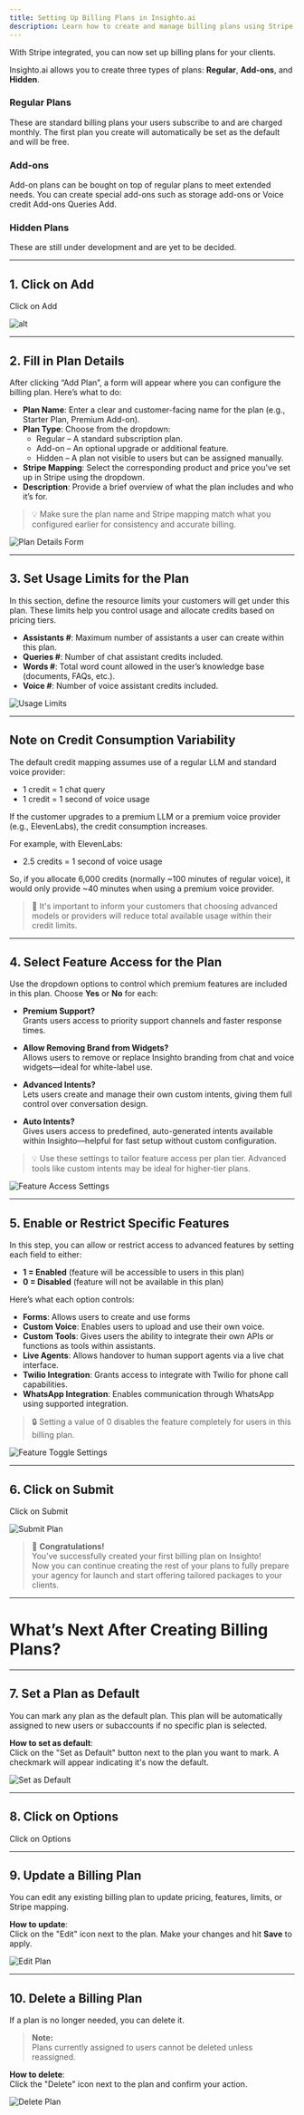 ```yaml
---
title: Setting Up Billing Plans in Insighto.ai
description: Learn how to create and manage billing plans using Stripe integration in Insighto.
---
```


With Stripe integrated, you can now set up billing plans for your clients.

Insighto.ai allows you to create three types of plans: **Regular**, **Add-ons**, and **Hidden**.

### Regular Plans

These are standard billing plans your users subscribe to and are charged monthly. The first plan you create will automatically be set as the default and will be free.

### Add-ons

Add-on plans can be bought on top of regular plans to meet extended needs. You can create special add-ons such as storage add-ons or Voice credit Add-ons Queries Add.

### Hidden Plans

These are still under development and are yet to be decided.

---

## 1. Click on Add

Click on Add

![alt](images/BILLING/1.png)


---

## 2. Fill in Plan Details

After clicking “Add Plan”, a form will appear where you can configure the billing plan. Here’s what to do:

- **Plan Name**: Enter a clear and customer-facing name for the plan (e.g., Starter Plan, Premium Add-on).
- **Plan Type**: Choose from the dropdown:
  - Regular – A standard subscription plan.
  - Add-on – An optional upgrade or additional feature.
  - Hidden – A plan not visible to users but can be assigned manually.
- **Stripe Mapping**: Select the corresponding product and price you've set up in Stripe using the dropdown.
- **Description**: Provide a brief overview of what the plan includes and who it’s for.

> 💡 Make sure the plan name and Stripe mapping match what you configured earlier for consistency and accurate billing.

![Plan Details Form](https://docs.insighto.ai/images/plan-details-form.png)

---

## 3. Set Usage Limits for the Plan

In this section, define the resource limits your customers will get under this plan. These limits help you control usage and allocate credits based on pricing tiers.

- **Assistants #**: Maximum number of assistants a user can create within this plan.
- **Queries #**: Number of chat assistant credits included.
- **Words #**: Total word count allowed in the user’s knowledge base (documents, FAQs, etc.).
- **Voice #**: Number of voice assistant credits included.

![Usage Limits](https://docs.insighto.ai/images/usage-limits.png)

---

## Note on Credit Consumption Variability

The default credit mapping assumes use of a regular LLM and standard voice provider:

- 1 credit = 1 chat query
- 1 credit = 1 second of voice usage

If the customer upgrades to a premium LLM or a premium voice provider (e.g., ElevenLabs), the credit consumption increases.

For example, with ElevenLabs:

- 2.5 credits = 1 second of voice usage

So, if you allocate 6,000 credits (normally ~100 minutes of regular voice), it would only provide ~40 minutes when using a premium voice provider.

> 📌 It's important to inform your customers that choosing advanced models or providers will reduce total available usage within their credit limits.

---

## 4. Select Feature Access for the Plan

Use the dropdown options to control which premium features are included in this plan. Choose **Yes** or **No** for each:

- **Premium Support?**  
Grants users access to priority support channels and faster response times.

- **Allow Removing Brand from Widgets?**  
Allows users to remove or replace Insighto branding from chat and voice widgets—ideal for white-label use.

- **Advanced Intents?**  
Lets users create and manage their own custom intents, giving them full control over conversation design.

- **Auto Intents?**  
Gives users access to predefined, auto-generated intents available within Insighto—helpful for fast setup without custom configuration.

> 💡 Use these settings to tailor feature access per plan tier. Advanced tools like custom intents may be ideal for higher-tier plans.

![Feature Access Settings](https://docs.insighto.ai/images/feature-access.png)

---

## 5. Enable or Restrict Specific Features

In this step, you can allow or restrict access to advanced features by setting each field to either:

- **1 = Enabled** (feature will be accessible to users in this plan)  
- **0 = Disabled** (feature will not be available in this plan)

Here’s what each option controls:

- **Forms**: Allows users to create and use forms  
- **Custom Voice**: Enables users to upload and use their own voice.  
- **Custom Tools**: Gives users the ability to integrate their own APIs or functions as tools within assistants.  
- **Live Agents**: Allows handover to human support agents via a live chat interface.  
- **Twilio Integration**: Grants access to integrate with Twilio for phone call capabilities.  
- **WhatsApp Integration**: Enables communication through WhatsApp using supported integration.

> 🔒 Setting a value of 0 disables the feature completely for users in this billing plan.

![Feature Toggle Settings](https://docs.insighto.ai/images/feature-toggle.png)

---

## 6. Click on Submit

Click on Submit

![Submit Plan](https://docs.insighto.ai/images/submit-plan.png)

> 🎉 **Congratulations!**  
You’ve successfully created your first billing plan on Insighto!  
Now you can continue creating the rest of your plans to fully prepare your agency for launch and start offering tailored packages to your clients.

---

# What’s Next After Creating Billing Plans?

---

## 7. Set a Plan as Default

You can mark any plan as the default plan. This plan will be automatically assigned to new users or subaccounts if no specific plan is selected.

**How to set as default**:  
Click on the "Set as Default" button next to the plan you want to mark. A checkmark will appear indicating it's now the default.

![Set as Default](https://docs.insighto.ai/images/set-as-default.png)

---

## 8. Click on Options

Click on Options

---

## 9. Update a Billing Plan

You can edit any existing billing plan to update pricing, features, limits, or Stripe mapping.

**How to update**:  
Click on the "Edit" icon next to the plan. Make your changes and hit **Save** to apply.

![Edit Plan](https://docs.insighto.ai/images/edit-plan.png)

---

## 10. Delete a Billing Plan

If a plan is no longer needed, you can delete it.

> **Note:**  
Plans currently assigned to users cannot be deleted unless reassigned.

**How to delete**:  
Click the "Delete" icon next to the plan and confirm your action.

![Delete Plan](https://docs.insighto.ai/images/delete-plan.png)
